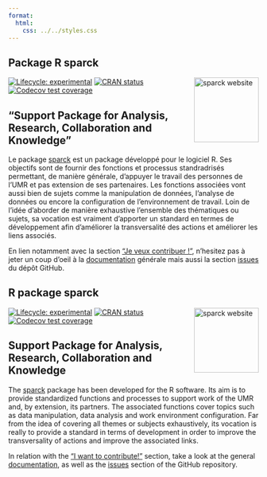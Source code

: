 ```yaml
---
format:
  html:
    css: ../../styles.css
---
```


::: {.content-visible when-profile="french"}
# Package R sparck 

<a href="https://umr-marbec.github.io/sparck/" rel="nofollow" target="_blank">
<img src="https://github.com/umr-marbec/sparck/raw/main/man/figures/logo.png" align="right" height="130" alt="sparck website" style="max-width: 100%;">
</a>

[![Lifecycle:
experimental](https://img.shields.io/badge/lifecycle-experimental-orange.svg)](https://lifecycle.r-lib.org/articles/stages.html#experimental)
[![CRAN
status](https://www.r-pkg.org/badges/version/sparck)](https://CRAN.R-project.org/package=sparck)
[![Codecov test
coverage](https://codecov.io/gh/umr-marbec/sparck/graph/badge.svg)](https://app.codecov.io/gh/umr-marbec/sparck)

## "Support Package for Analysis, Research, Collaboration and Knowledge"

Le package [sparck](https://github.com/umr-marbec/sparck){.external target="_blank"} est un package développé pour le logiciel R. Ses objectifs sont de fournir des fonctions et processus standradrisés permettant, de manière générale, d'appuyer le travail des personnes de l'UMR et pas extension de ses partenaires. Les fonctions associées vont aussi bien de sujets comme la manipulation de données, l'analyse de données ou encore la configuration de l'environnement de travail. Loin de l'idée d'aborder de manière exhaustive l'ensemble des thématiques ou sujets, sa vocation est vraiment d'apporter un standard en termes de développement afin d'améliorer la transversalité des actions et améliorer les liens associés.

En lien notamment avec la section ["Je veux contribuer !"](../contribution.qmd){.external target="_blank"}, n'hesitez pas à jeter un coup d'oeil à la [documentation](https://umr-marbec.github.io/sparck/){.external target="_blank"} générale mais aussi la section [issues](https://github.com/umr-marbec/sparck/issues){.external target="_blank"} du dépôt GitHub.
:::

::: {.content-visible when-profile="english"}
# R package sparck 

<a href="https://umr-marbec.github.io/sparck/" rel="nofollow" target="_blank">
<img src="https://github.com/umr-marbec/sparck/raw/main/man/figures/logo.png" align="right" height="130" alt="sparck website" style="max-width: 100%;">
</a>

[![Lifecycle:
experimental](https://img.shields.io/badge/lifecycle-experimental-orange.svg)](https://lifecycle.r-lib.org/articles/stages.html#experimental)
[![CRAN
status](https://www.r-pkg.org/badges/version/sparck)](https://CRAN.R-project.org/package=sparck)
[![Codecov test
coverage](https://codecov.io/gh/umr-marbec/sparck/graph/badge.svg)](https://app.codecov.io/gh/umr-marbec/sparck)

## Support Package for Analysis, Research, Collaboration and Knowledge

The [sparck](https://github.com/umr-marbec/sparck){.external target="_blank"} package has been developed for the R software. Its aim is to provide standardized functions and processes to support work of the UMR and, by extension, its partners. The associated functions cover topics such as data manipulation, data analysis and work environment configuration. Far from the idea of covering all themes or subjects exhaustively, its vocation is really to provide a standard in terms of development in order to improve the transversality of actions and improve the associated links.

In relation with the [“I want to contribute!”](../contribution.qmd){.external target="_blank"} section, take a look at the general [documentation](https://umr-marbec.github.io/sparck/){.external target=“_blank”}, as well as the [issues](https://github.com/umr-marbec/sparck/issues){.external target=“_blank”} section of the GitHub repository.
:::
